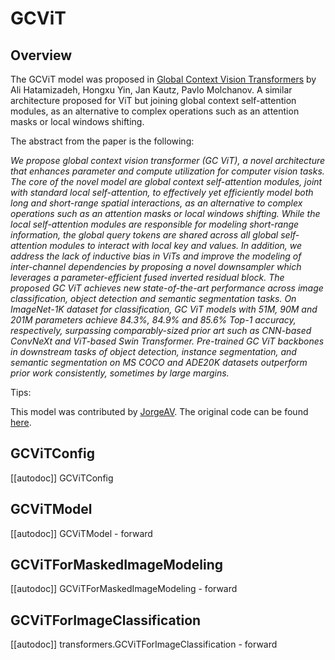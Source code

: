 <!--Copyright 2023 The HuggingFace Team. All rights reserved.

Licensed under the Apache License, Version 2.0 (the "License"); you may not use this file except in compliance with
the License. You may obtain a copy of the License at

http://www.apache.org/licenses/LICENSE-2.0

Unless required by applicable law or agreed to in writing, software distributed under the License is distributed on
an "AS IS" BASIS, WITHOUT WARRANTIES OR CONDITIONS OF ANY KIND, either express or implied. See the License for the
specific language governing permissions and limitations under the License.
-->

# GCViT

## Overview

The GCViT model was proposed in [Global Context Vision Transformers](https://arxiv.org/pdf/2206.09959) by Ali Hatamizadeh, Hongxu Yin, Jan Kautz, Pavlo Molchanov.
A similar architecture proposed for ViT but joining global context self-attention modules, as an alternative to complex operations such as an attention masks or local windows shifting.

The abstract from the paper is the following:

*We propose global context vision transformer (GC ViT), a novel architecture that enhances parameter and compute utilization for computer vision tasks. The core of the novel model are global context self-attention modules, joint with standard local self-attention, to effectively yet efficiently model both long and short-range spatial interactions, as an alternative to complex operations such as an attention masks or local windows shifting. While the local self-attention modules are responsible for modeling short-range information, the global query tokens are shared across all global self-attention modules to interact with local key and values. In addition, we address the lack of inductive bias in ViTs and improve the modeling of inter-channel dependencies by proposing a novel downsampler which leverages a parameter-efficient fused inverted residual block. The proposed GC ViT achieves new state-of-the-art performance across image classification, object detection and semantic segmentation tasks. On ImageNet-1K dataset for classification, GC ViT models with 51M, 90M and 201M parameters achieve 84.3%, 84.9% and 85.6% Top-1 accuracy, respectively, surpassing comparably-sized prior art such as CNN-based ConvNeXt and ViT-based Swin Transformer. Pre-trained GC ViT backbones in downstream tasks of object detection, instance segmentation, and semantic segmentation on MS COCO and ADE20K datasets outperform prior work consistently, sometimes by large margins.*

Tips:

<INSERT TIPS ABOUT MODEL HERE>

This model was contributed by [JorgeAV](https://huggingface.co/JorgeAV).
The original code can be found [here](https://github.com/NVlabs/GCVit).


## GCViTConfig

[[autodoc]] GCViTConfig

## GCViTModel

[[autodoc]] GCViTModel
    - forward

## GCViTForMaskedImageModeling

[[autodoc]] GCViTForMaskedImageModeling
    - forward

## GCViTForImageClassification

[[autodoc]] transformers.GCViTForImageClassification
    - forward
